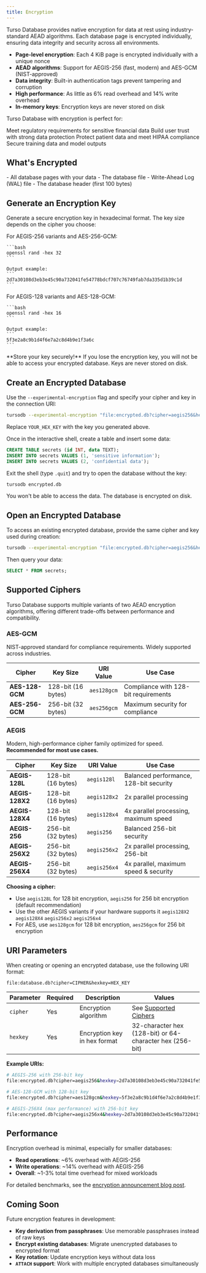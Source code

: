 ```yaml
---
title: Encryption
---
```


Turso Database provides native encryption for data at rest using industry-standard AEAD algorithms. Each database page is encrypted individually, ensuring data integrity and security across all environments.

- **Page-level encryption**: Each 4 KiB page is encrypted individually with a unique nonce
- **AEAD algorithms**: Support for AEGIS-256 (fast, modern) and AES-GCM (NIST-approved)
- **Data integrity**: Built-in authentication tags prevent tampering and corruption
- **High performance**: As little as 6% read overhead and 14% write overhead
- **In-memory keys**: Encryption keys are never stored on disk

Turso Database with encryption is perfect for:

<CardGroup cols={2}>
  <Card title="Fintech Applications" icon="credit-card">
    Meet regulatory requirements for sensitive financial data
  </Card>

<Card title="Privacy-Focused Products" icon="user-shield">
  Build user trust with strong data protection
</Card>

<Card title="Healthcare Apps" icon="heart-pulse">
  Protect patient data and meet HIPAA compliance
</Card>

  <Card title="AI/ML Applications" icon="brain">
    Secure training data and model outputs
  </Card>
</CardGroup>

## What's Encrypted

<CardGroup cols={2}>
  <Card title="Encrypted" icon="lock">
    - All database pages with your data - The database file - Write-Ahead Log
    (WAL) file
  </Card>
  <Card title="Not Encrypted" icon="lock-open">
    - The database header (first 100 bytes)
  </Card>
</CardGroup>

## Generate an Encryption Key

Generate a secure encryption key in hexadecimal format. The key size depends on the cipher you choose:

<Tabs>
  <Tab title="256-bit (32 bytes)">
    For AEGIS-256 variants and AES-256-GCM:

    ```bash
    openssl rand -hex 32
    ```

    Output example:
    ```
    2d7a30108d3eb3e45c90a732041fe54778bdcf707c76749fab7da335d1b39c1d
    ```

  </Tab>

  <Tab title="128-bit (16 bytes)">
    For AEGIS-128 variants and AES-128-GCM:

    ```bash
    openssl rand -hex 16
    ```

    Output example:
    ```
    5f3e2a8c9b1d4f6e7a2c8d4b9e1f3a6c
    ```

  </Tab>
</Tabs>

<Warning>
  **Store your key securely!** If you lose the encryption key, you will not be
  able to access your encrypted database. Keys are never stored on disk.
</Warning>

## Create an Encrypted Database

<Steps>

<Step title="Launch with encryption">

Use the `--experimental-encryption` flag and specify your cipher and key in the connection URI:

```bash
tursodb --experimental-encryption "file:encrypted.db?cipher=aegis256&hexkey=YOUR_HEX_KEY"
```

Replace `YOUR_HEX_KEY` with the key you generated above.

</Step>

<Step title="Create and insert data">

Once in the interactive shell, create a table and insert some data:

```sql
CREATE TABLE secrets (id INT, data TEXT);
INSERT INTO secrets VALUES (1, 'sensitive information');
INSERT INTO secrets VALUES (2, 'confidential data');
```

</Step>

<Step title="Verify encryption">

Exit the shell (type `.quit`) and try to open the database without the key:

```bash
tursodb encrypted.db
```

You won't be able to access the data. The database is encrypted on disk.

</Step>

</Steps>

## Open an Encrypted Database

To access an existing encrypted database, provide the same cipher and key used during creation:

```bash
tursodb --experimental-encryption "file:encrypted.db?cipher=aegis256&hexkey=YOUR_HEX_KEY"
```

Then query your data:

```sql
SELECT * FROM secrets;
```

## Supported Ciphers

Turso Database supports multiple variants of two AEAD encryption algorithms, offering different trade-offs between performance and compatibility.

### AES-GCM

NIST-approved standard for compliance requirements. Widely supported across industries.

| Cipher          | Key Size           | URI Value   | Use Case                             |
| --------------- | ------------------ | ----------- | ------------------------------------ |
| **AES-128-GCM** | 128-bit (16 bytes) | `aes128gcm` | Compliance with 128-bit requirements |
| **AES-256-GCM** | 256-bit (32 bytes) | `aes256gcm` | Maximum security for compliance      |

### AEGIS

Modern, high-performance cipher family optimized for speed. **Recommended for most use cases.**

| Cipher          | Key Size           | URI Value    | Use Case                               |
| --------------- | ------------------ | ------------ | -------------------------------------- |
| **AEGIS-128L**  | 128-bit (16 bytes) | `aegis128l`  | Balanced performance, 128-bit security |
| **AEGIS-128X2** | 128-bit (16 bytes) | `aegis128x2` | 2x parallel processing                 |
| **AEGIS-128X4** | 128-bit (16 bytes) | `aegis128x4` | 4x parallel processing, maximum speed  |
| **AEGIS-256**   | 256-bit (32 bytes) | `aegis256`   | Balanced 256-bit security              |
| **AEGIS-256X2** | 256-bit (32 bytes) | `aegis256x2` | 2x parallel processing, 256-bit        |
| **AEGIS-256X4** | 256-bit (32 bytes) | `aegis256x4` | 4x parallel, maximum speed & security  |

<Info>

**Choosing a cipher:**

- Use `aegis128L` for 128 bit encryption, `aegis256` for 256 bit encryption (default recommendation)
- Use the other AEGIS variants if your hardware supports it `aegis128X2` `aegis128X4` `aegis256x2` `aegis256x4`
- For AES, use `aes128gcm` for 128 bit encryption, `aes256gcm` for 256 bit encryption

</Info>

## URI Parameters

When creating or opening an encrypted database, use the following URI format:

```
file:database.db?cipher=CIPHER&hexkey=HEX_KEY
```

| Parameter | Required | Description                  | Values                                                   |
| --------- | -------- | ---------------------------- | -------------------------------------------------------- |
| `cipher`  | Yes      | Encryption algorithm         | See [Supported Ciphers](#supported-ciphers)              |
| `hexkey`  | Yes      | Encryption key in hex format | 32-character hex (128-bit) or 64-character hex (256-bit) |

**Example URIs:**

```bash
# AEGIS-256 with 256-bit key
file:encrypted.db?cipher=aegis256&hexkey=2d7a30108d3eb3e45c90a732041fe54778bdcf707c76749fab7da335d1b39c1d

# AES-128-GCM with 128-bit key
file:encrypted.db?cipher=aes128gcm&hexkey=5f3e2a8c9b1d4f6e7a2c8d4b9e1f3a6c

# AEGIS-256X4 (max performance) with 256-bit key
file:encrypted.db?cipher=aegis256x4&hexkey=2d7a30108d3eb3e45c90a732041fe54778bdcf707c76749fab7da335d1b39c1d
```

## Performance

Encryption overhead is minimal, especially for smaller databases:

- **Read operations**: ~6% overhead with AEGIS-256
- **Write operations**: ~14% overhead with AEGIS-256
- **Overall**: ~1-3% total time overhead for mixed workloads

For detailed benchmarks, see the [encryption announcement blog post](https://turso.tech/blog/introducing-fast-native-encryption-in-turso-database).

## Coming Soon

Future encryption features in development:

- **Key derivation from passphrases**: Use memorable passphrases instead of raw keys
- **Encrypt existing databases**: Migrate unencrypted databases to encrypted format
- **Key rotation**: Update encryption keys without data loss
- **`ATTACH` support**: Work with multiple encrypted databases simultaneously

